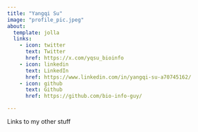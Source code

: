 ```yaml
---
title: "Yangqi Su"
image: "profile_pic.jpeg"
about:
  template: jolla
  links:
    - icon: twitter
      text: Twitter
      href: https://x.com/yqsu_bioinfo
    - icon: linkedin
      text: LinkedIn
      href: https://www.linkedin.com/in/yangqi-su-a70745162/
    - icon: github
      text: Github
      href: https://github.com/bio-info-guy/

---
```


Links to my other stuff
